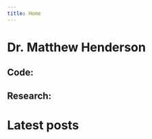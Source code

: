 ```yaml
---
title: Home
---
```


# Dr. Matthew Henderson [<i class="far fa-envelope"></i>](matthew.james.henderson@gmail.com) [<i class="fab fa-linkedin"></i>](https://www.linkedin.com/in/matthew-henderson-2a5b26193)

## Code: [<i class="fab fa-github"></i>](https://github.com/MHenderson) [<i class="fab fa-gitlab"></i>](https://gitlab.com/MHenderson1) [<i class="fab fa-bitbucket"></i>](https://bitbucket.org/matthew/) [<i class="far fa-circle"></i>](https://git.sr.ht/~mhenderson/)

## Research: [<i class="fab fa-orcid"></i>](https://orcid.org/0000-0001-7949-8208) [<i class="fab fa-researchgate"></i>](https://www.researchgate.net/profile/Matthew_Henderson13)

# Latest posts
